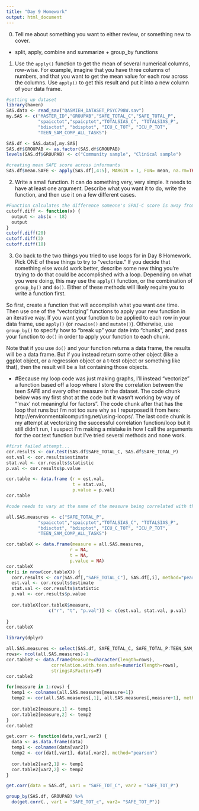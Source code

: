```yaml
---
title: "Day 9 Homework"
output: html_document
---
```


0. Tell me about something you want to either review, or something new to cover.
* split, apply, combine and summarize + group_by functions

1. Use the `apply()` function to get the mean of several numerical columns, row-wise.  For example, imagine that you have three columns of numbers, and that you want to get the mean value for each row across the columns.  Use `apply()` to get this result and put it into a new column of your data frame.

```r
#setting up dataset
library(haven)
SAS.data <- read_sav("QASMIEH_DATASET_PSYC798W.sav")
my.SAS <- c("MASTER_ID","GROUPAB","SAFE_TOTAL_C","SAFE_TOTAL_P",
            "spaicctot","spaicptot","TOTALSIAS_C", "TOTALSIAS_P", 
            "bdisctot", "bdisptot", "ICU_C_TOT", "ICU_P_TOT",   
            "TEEN_SAM_COMP_ALL_TASKS")

SAS.df <- SAS.data[,my.SAS]
SAS.df$GROUPAB <- as.factor(SAS.df$GROUPAB)
levels(SAS.df$GROUPAB) <- c("Community sample", "Clinical sample")

```


```r
#creating mean SAFE score across informants
SAS.df$mean.SAFE <- apply(SAS.df[,4:5], MARGIN = 1, FUN= mean, na.rm=TRUE)

```

2. Write a small function. It can do something very, very simple.  It needs to have at least one argument.  Describe what you want it to do, write the function, and then use it on a few different cases.

```r
#Function calculates the difference someone's SPAI-C score is away from the clinical cut off score of 18
cutoff.diff <- function(x) {
  output <- abs(x - 18) 
  output
}
cutoff.diff(20)
cutoff.diff(3)
cutoff.diff(18)
```

3. Go back to the two things you tried to use loops for in Day 8 Homework.  Pick ONE of these things to try to "vectorize."  If you decide that something else would work better, describe some new thing you're trying to do that could be accomplished with a loop. Depending on what you were doing, this may use the `apply()` function, or the combination of `group_by()` and `do()`.  Either of these methods will likely require you to write a function first.  

So first, create a function that will accomplish what you want *one* time.  Then use one of the "vectorizing" functions to apply your new function in an iterative way.  If you want your function to be applied to each row in your data frame, use `apply()` (or `rowwise()` and `mutate()`).  Otherwise, use `group_by()` to specify how to "break up" your date into "chunks", and pass your function to `do()` in order to apply your function to each chunk.

Note that if you use `do()` and your function returns a data frame, the results will be a data frame.  But if you instead return some other object (like a ggplot object, or a regression object or a t-test object or something like that), then the result will be a list containing those objects.

* #Because my loop code was just making graphs, I'll instead "vectorize" a function based off a loop where I store the correlation between the teen SAFE and every other measure in the dataset. The code chunk below was my first shot at the code but it wasn't working by way of  "'max' not meaningful for factors". The code chunk after that has the loop that runs but I'm not too sure why as I repurposed it from here: http://environmentalcomputing.net/using-loops/. The last code chunk is my attempt at vectorizing the successful correlation function/loop but it still didn't run, I suspect I'm making a mistake in how I call the arguments for the cor.text function but I've tried several methods and none work. 

```r
#first failed attempt...
cor.results <- cor.test(SAS.df$SAFE_TOTAL_C, SAS.df$SAFE_TOTAL_P)
est.val <- cor.results$estimate
stat.val <- cor.results$statistic
p.val <- cor.results$p.value

cor.table <- data.frame (r = est.val,
                         t = stat.val,
                         p.value = p.val)
cor.table

#code needs to vary at the name of the measure being correlated with the teen safe

all.SAS.measures <- c("SAFE_TOTAL_P",
            "spaicctot","spaicptot","TOTALSIAS_C", "TOTALSIAS_P", 
            "bdisctot", "bdisptot", "ICU_C_TOT", "ICU_P_TOT",   
            "TEEN_SAM_COMP_ALL_TASKS")

cor.tableX <- data.frame(measure = all.SAS.measures,
                        r = NA,
                        t = NA,
                        p.value = NA)
cor.tableX
for(i in nrow(cor.tableX)) {
  corr.results <- cor(SAS.df[,"SAFE_TOTAL_C"], SAS.df[,i], method="pearson")
  est.val <- cor.results$estimate
  stat.val <- cor.results$statistic
  p.val <- cor.results$p.value
  
  cor.tableX[cor.tableX$measure,
                c("r", "t", "p.val")] <- c(est.val, stat.val, p.val) 
                      
}
cor.tableX

```

```r
library(dplyr)

all.SAS.measures <- select(SAS.df, SAFE_TOTAL_C, SAFE_TOTAL_P:TEEN_SAM_COMP_ALL_TASKS)
rows<- ncol(all.SAS.measures)-1
cor.table2 <- data.frame(Measure=character(length=rows), 
                 correlation.with.teen.safe=numeric(length=rows), 
                 stringsAsFactors=F)
cor.table2

for(measure in 1:rows) {
  temp1 <- colnames(all.SAS.measures[measure+1])      
  temp2 <- cor(all.SAS.measures[,1], all.SAS.measures[,measure+1], method="pearson")
                                          
  cor.table2[measure,1] <- temp1               
  cor.table2[measure,2] <- temp2               
}
cor.table2


```

```r
get.corr <- function(data,var1,var2) {
  data <- as.data.frame(data)
  temp1 <- colnames(data[var2])      
  temp2 <- cor(dat[,var1], data[,var2], method="pearson")
                                          
  cor.table2[var2,1] <- temp1               
  cor.table2[var2,2] <- temp2               
}

get.corr(data = SAS.df, var1 = "SAFE_TOT_C", var2 = "SAFE_TOT_P")

group_by(SAS.df, GROUPAB) %>%
  do(get.corr(., var1 = "SAFE_TOT_c", var2= "SAFE_TOT_P")) 



  
  


```

